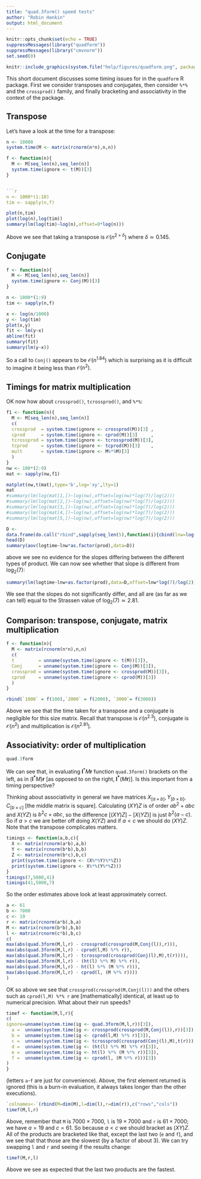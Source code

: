 ```yaml
---
title: "quad.3form() speed tests"
author: "Robin Hankin"
output: html_document
---
```


```r
knitr::opts_chunk$set(echo = TRUE)
suppressMessages(library("quadform"))
suppressMessages(library("cmvnorm"))
set.seed(0)
```

```r
knitr::include_graphics(system.file("help/figures/quadform.png", package = "quadform"))
```

This short document discusses some timing issues for in the `quadform`
R package.  First we consider transposes and conjugates, then consider
`%*%` and the `crossprod()` family, and finally bracketing and
associativity in the context of the package.


## Transpose

Let's have a look at the time for a transpose:

```r
n <- 10000
system.time(M <- matrix(rcnorm(n*n),n,n))
```   


```r
 
f <- function(n){
  M <- M[seq_len(n),seq_len(n)]
  system.time(ignore <- t(M))[3]
}


```r
n <- 1000*(1:10)
tim <- sapply(n,f)
```

```r
plot(n,tim)
plot(log(n),log(tim))
summary(lm(log(tim)~log(n),offset=0*log(n)))
```

Above we see that taking a transpose is ${\mathcal O}(n^{2+\delta})$
where $\delta\simeq 0.145$.

## Conjugate
 
```r
 
f <- function(n){
  M <- M[seq_len(n),seq_len(n)]
  system.time(ignore <- Conj(M))[3]
}

n <- 1000*(1:9)
tim <- sapply(n,f)
```

```r
x <- log(n/1000)
y <- log(tim)
plot(x,y)
fit <- lm(y~x)
abline(fit)
summary(fit)
summary(lm(y~x))
```

So a call to `Conj()` appears to be ${\mathcal O}(n^{1.84})$ which is
surprising as it is difficult to imagine it being less than ${\mathcal
O}(n^2)$.  

## Timings for matrix multiplication

OK now how about `crossprod()`, `tcrossprod()`, and `%*%`:

```r
f1 <- function(n){
  M <- M[seq_len(n),seq_len(n)]
  c(
  crossprod  = system.time(ignore <- crossprod(M))[3] ,
  cprod      = system.time(ignore <- cprod(M))[3]     ,
  tcrossprod = system.time(ignore <- tcrossprod(M))[3],
  tcprod     = system.time(ignore <- tcprod(M))[3]    ,
  mult       = system.time(ignore <- M%*%M)[3]
  )
}
nw <- 100*(2:9)
mat <- sapply(nw,f1)
```

```r
matplot(nw,t(mat),type='b',log='xy',lty=1)
mat
#summary(lm(log(mat[1,])~log(nw),offset=log(nw)*log(7)/log(2)))
#summary(lm(log(mat[2,])~log(nw),offset=log(nw)*log(7)/log(2)))
#summary(lm(log(mat[3,])~log(nw),offset=log(nw)*log(7)/log(2)))
#summary(lm(log(mat[4,])~log(nw),offset=log(nw)*log(7)/log(2)))
#summary(lm(log(mat[5,])~log(nw),offset=log(nw)*log(7)/log(2)))

D <-
data.frame(do.call("rbind",sapply(seq_len(5),function(i){cbind(lnw=log(nw),prod=i,logtime=log(mat[i,]))},simplify=FALSE)))
head(D)
summary(aov(logtime~lnw*as.factor(prod),data=D))
```

above we see no evidence for the slopes differing between the
different types of product.  We can now see whether that slope is
different from $\log_2(7)$:

```r
summary(lm(logtime~lnw+as.factor(prod),data=D,offset=lnw*log(7)/log(2)))
```

We see that the slopes do not significantly differ, and all are (as
far as we can tell) equal to the Strassen value of $\log_2(7)\simeq
2.81$.

## Comparison: transpose, conjugate, matrix multiplication


```r
f <- function(n){
  M <- matrix(rcnorm(n*n),n,n)
  c(
  t         = unname(system.time(ignore <- t(M))[3]),
  Conj      = unname(system.time(ignore <- Conj(M))[3]),
  crossprod = unname(system.time(ignore <- crossprod(M))[3]),
  cprod     = unname(system.time(ignore <- cprod(M))[3])
  )
}

rbind(`1000` = f(100),`2000` = f(2000), `3000`= f(3000))
```

Above we see that the time taken for a transpose and a conjugate is
negligible for this size matrix.  Recall that transpose is ${\mathcal
O}(n^{2.3})$, conjugate is ${\mathcal O}(n^2)$ and multiplication is
${\mathcal O}(n^{2.81})$.


## Associativity: order of multiplication

```r
quad.3form
```


We can see that, in evaluating $\mathbf{l}^*M\mathbf{r}$ function
`quad.3form()` brackets on the left, as in $(\mathbf{l^*}
M)\mathbf{r}$ [as opposed to on the right,
$\mathbf{l^*}(M\mathbf{r})$].  Is this important from a timing
perspective?

Thinking about associativity in general we have matrices $X_{[a\times
b]}, Y_{[b\times b]}, C_{[b\times c]}$ [the middle matrix is square].
Calculating $(XY)Z$ is of order $ab^2+abc$ and $X(YZ)$ is $b^2c+abc$,
so the difference $[(XY)Z]-[X(YZ)]$ is just $b^2(a-c)$.  So if $a>c$
we are better off doing $X(YZ)$ and if $a<c$ we should do $(XY)Z$.
Note that the transpose complicates matters.


```r
timings <- function(a,b,c){
  X <- matrix(rcnorm(a*b),a,b)
  Y <- matrix(rcnorm(b*b),b,b)
  Z <- matrix(rcnorm(b*c),b,c)
  print(system.time(ignore <- (X%*%Y)%*%Z))
  print(system.time(ignore <- X%*%(Y%*%Z)))
}
timings(7,5000,41)
timings(41,5000,7)
```

So the order estimates above look at least approximately correct.


```r
a <- 61
b <- 7000
c <- 19
r <- matrix(rcnorm(a*b),b,a)
M <- matrix(rcnorm(b*b),b,b)
l <- matrix(rcnorm(c*b),b,c)
c(
max(abs(quad.3form(M,l,r) - crossprod(crossprod(M,Conj(l)),r))),
max(abs(quad.3form(M,l,r) - cprod(l,M) %*% r)),
max(abs(quad.3form(M,l,r) - tcrossprod(crossprod(Conj(l),M),t(r)))),
max(abs(quad.3form(M,l,r) - (ht(l) %*% M) %*% r)),
max(abs(quad.3form(M,l,r) - ht(l) %*% (M %*% r))),
max(abs(quad.3form(M,l,r) - cprod(l, (M %*% r))))
)
```

OK so above we see that `crossprod(crossprod(M,Conj(l)))` and the
others such as `cprod(l,M) %*% r` are [mathematically] identical, at
least up to numerical precision.  What about their run speeds?

```r
timef <- function(M,l,r){
c(
ignore=unname(system.time(ig <- quad.3form(M,l,r))[3]),
  a =  unname(system.time(ig <- crossprod(crossprod(M,Conj(l)),r))[3]), 
  b =  unname(system.time(ig <- cprod(l,M) %*% r)[3]), 
  c =  unname(system.time(ig <- tcrossprod(crossprod(Conj(l),M),t(r)))[3]), 
  d =  unname(system.time(ig <- (ht(l) %*% M) %*% r)[3]), 
  e =  unname(system.time(ig <- ht(l) %*% (M %*% r))[3]), 
  f =  unname(system.time(ig <- cprod(l, (M %*% r)))[3])
)
}
```

(letters `a`-`f` are just for convenience).  Above, the first element
returned is ignored (this is a burn-in evaluation, it always takes
longer than the other executions).

```r
`colnames<-`(rbind(M=dim(M),l=dim(l),r=dim(r)),c("rows","cols"))
timef(M,l,r)
```

Above, remember that `M` is $7000\times 7000$, `l` is $19\times 7000$
and `r` is $61\times 7000$; we have $a=19$ and $c=61$.  So because
$a<c$ we should bracket as $(XY)Z$.  All of the products are bracketed
like that, except the last two (`e` and `f`), and we see that that
those are the slowest (by a factor of about 3).  We can try swapping
`l` and `r` and seeing if the results change:

```r
timef(M,r,l)
```

Above we see as expected that the last two products are the fastest.